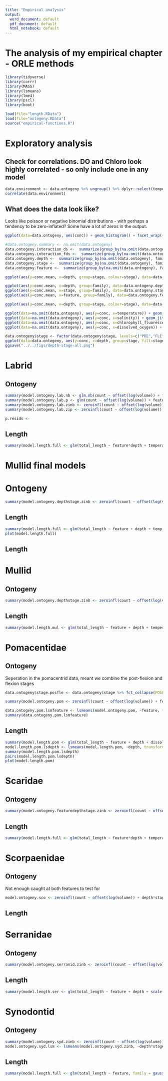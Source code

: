 ```yaml
---
title: "Empirical analysis"
output:
  word_document: default
  pdf_document: default
  html_notebook: default
---
```


# The analysis of my empirical chapter - ORLE methods 

```r
library(tidyverse)
library(corrr)
library(MASS)
library(lsmeans)
library(lme4)
library(pscl)
library(boot)
```

```r
load(file="length.RData")
load(file="ontogeny.RData")
source("empirical-functions.R")
```




# Exploratory analysis

## Check for correlations. DO and Chloro look highly correlated - so only include one in any model
```r
data.environment <- data.ontogeny %>% ungroup() %>% dplyr::select(temperature, salinity, chlorophyll_fluorescence, dissolved_oxygen) 
correlate(data.environment)
```

## What does the data look like?

Looks like poisson or negative binomial distributions - with perhaps a tendency to be zero-inflated? Some have a lot of zeros in the output.

```r
ggplot(data=data.ontogeny, aes(conc)) + geom_histogram() + facet_wrap(~ family, scales="free") + labs(x="count")
```


```r
#data.ontogeny.summary <- na.omit(data.ontogeny)
data.ontogeny.interaction_ds <-  summarize(group_by(na.omit(data.ontogeny), family, depth,stage), conc.mean = mean(conc), conc.se = sd(conc)/n())
data.ontogeny.interaction_fds <-  summarize(group_by(na.omit(data.ontogeny), feature, family, depth,stage), conc.mean = mean(conc), conc.se = sd(conc)/n())
data.ontogeny.depth <-  summarize(group_by(na.omit(data.ontogeny), family, depth), conc.mean = mean(conc), conc.se = sd(conc)/n())
data.ontogeny.stage <-  summarize(group_by(na.omit(data.ontogeny), family, stage), conc.mean = mean(conc), conc.se = sd(conc)/n())
data.ontogeny.feature <-  summarize(group_by(na.omit(data.ontogeny), family, feature), conc.mean = mean(conc), conc.se = sd(conc)/n())

ggplot(aes(y=conc.mean, x=depth, group=stage, colour=stage), data=data.ontogeny.interaction_ds) + geom_point() + geom_line() + geom_errorbar(aes(ymin=conc.mean-conc.se,ymax=conc.mean+conc.se),width=.1) + facet_wrap(~family, scales = "free")

ggplot(aes(y=conc.mean, x=depth, group=family), data=data.ontogeny.depth) + geom_point(aes(colour=family)) + geom_line(aes(colour=family))
ggplot(aes(y=conc.mean, x=stage, group=family), data=data.ontogeny.stage) + geom_point(aes(group=family, colour=family)) + geom_line(aes(colour=family))
ggplot(aes(y=conc.mean, x=feature, group=family), data=data.ontogeny.feature) + geom_point(aes(group=family, colour=family)) + geom_line(aes(colour=family))

ggplot(aes(y=conc.mean, x=depth, group=stage, colour=stage), data=data.ontogeny.interaction_fds) + geom_point() + geom_line() + facet_grid(feature ~ family, scales = "free")

ggplot(data=na.omit(data.ontogeny), aes(y=conc, x=temperature)) + geom_jitter(aes(colour = family)) + stat_smooth(aes(colour=family), method="lm", se=FALSE)
ggplot(data=na.omit(data.ontogeny), aes(y=conc, x=salinity)) + geom_jitter(aes(colour = family)) + stat_smooth(aes(group=family, colour=family),method="lm",se=FALSE)
ggplot(data=na.omit(data.ontogeny), aes(y=conc, x=chlorophyll_fluorescence)) + geom_jitter(aes(colour = family)) + stat_smooth(aes(colour=family), method="lm",se=FALSE)
ggplot(data=na.omit(data.ontogeny), aes(y=conc, x=dissolved_oxygen)) + geom_jitter(aes(colour = family)) + stat_smooth(aes(group=family,colour=family), method="lm",se=FALSE)

```

```r
data.ontogeny$stage <- factor(data.ontogeny$stage, levels=c("PRE","FLE","POS"))
ggplot(data=data.ontogeny, aes(y=conc, x=depth, group=stage, fill=stage)) + facet_wrap(~family, scales="free") + stat_summary_bin(fun.y="mean", geom="bar", position=position_dodge(width=0.90)) + stat_summary(fun.data = "mean_cl_boot", geom = "linerange", aes(width=0.15),position=position_dodge(width=0.90)) + labs(x="Depth", y="Concentration") + theme_classic() 
ggsave("../../figs/depth-stage-all.png")
```

# Labrid
## Ontogeny
```r
summary(model.ontogeny.lab.nb <- glm.nb(count ~ offset(log(volume)) + feature*depth*stage + scale(temperature) + scale(chlorophyll_fluorescence), data=filter(data.ontogeny, family=="labridae")))
summary(model.ontogeny.lab.p <- glm(count ~ offset(log(volume)) + feature*stage + depth*stage + scale(temperature) + scale(chlorophyll_fluorescence),  family=poisson, data=filter(data.ontogeny, family=="labridae")))
summary(model.ontogeny.lab.zinb <- zeroinfl(count ~ offset(log(volume)) + feature + depth*stage + scale(temperature) + scale(chlorophyll_fluorescence),  dist="negbin", link="logit", data=filter(data.ontogeny, family=="labridae")))
summary(model.ontogeny.lab.zip <- zeroinfl(count ~ offset(log(volume)) + feature*depth*stage + scale(temperature) + scale(chlorophyll_fluorescence), data=filter(data.ontogeny, family=="labridae")))

p.resids <- 
```

## Length
```r
summary(model.length.full <- glm(total_length ~ feature*depth + temperature + chlorophyll_fluorescence, family = gaussian(link="log"), data=filter(data.ontogeny, family=="labridae")))
```

# Mullid final models

# Ontogeny
```r
summary(model.ontogeny.depthstage.zinb <- zeroinfl(count ~ offset(log(volume)) + depth*stage + temp.scale + do.scale,  dist="negbin", link="logit", data=data.ontogeny),control = glm.control(maxit=200))
```


## Length
```r
summary(model.length.full <- glm(total_length ~ feature + depth + temp.scale, family = gaussian(link="log"), data=data.length))
plot(model.length.full)
```


## Length




# Mullid

## Ontogeny
```r
summary(model.ontogeny.depthstage.zinb <- zeroinfl(count ~ offset(log(volume)) + depth*stage +  do.scale + temperature.scale,  dist="negbin", link="logit", data=data.ontogeny),control = glm.control(maxit=200))
```


## Length
```r
summary(model.length.mul <- glm(total_length ~ feature + depth + temperature, family = gaussian(link="log"), data=data.length))

```


# Pomacentidae

## Ontogeny

Seperation in the pomacentrid data, meant we combine the post-flexion and flexion stages


```r

data.ontogeny$stage.posfle <- data.ontogeny$stage %>% fct_collapse(POSFLE = c("POS","FLE"))

summary(model.ontogeny.pom <- zeroinfl(count ~ offset(log(volume)) + feature + depth*stage.comb + temp.scale + do.scale, dist="negbin", link="logit", data=data.ontogeny))

data.ontogeny.pom.lsmfeature <- lsmeans(model.ontogeny.pom, ~feature, transform="response")
summary(data.ontogeny.pom.lsmfeature)

```

## Length
```r
summary(model.length.pom <- glm(total_length ~ feature + depth + dissolved_oxygen, family = gaussian(link="log"), data=data.length))
model.length.pom.lsdepth <- lsmeans(model.length.pom, ~depth, transform="response")
summary(model.length.pom.lsdepth)
pairs(model.length.pom.lsdepth)
plot(model.length.pom) 
```

# Scaridae

## Ontogeny
```r
summary(model.ontogeny.featuredepthstage.zinb <- zeroinfl(count ~ offset(log(volume)) + feature*depth*stage.prefle + temperature.scale,  dist="negbin", link="logit", data=data.ontogeny))
```

## Length
```r
summary(model.length.full <- glm(total_length ~ feature*depth + temperature.scale, family = gaussian(link="log"), data=data.length))
```

# Scorpaenidae

## Ontogeny

Not enough caught at both features to test for 
```r
model.ontogeny.sco <- zeroinfl(count ~ offset(log(volume)) + depth*stage + temperature.scale, dist="negbin", link="logit", data=data.ontogeny, maxit = 1000)
```


## Length

# Serranidae

## Ontogeny
```r
summary(model.ontogeny.serranid.zinb <- zeroinfl(count ~ offset(log(volume)) + depth*stage + scale(salinity) + scale(dissolved_oxygen),  dist="negbin", link="logit", data=filter(data.ontogeny, family=="serranidae")))
```

## Length
```r
summary(model.length.ser <- glm(total_length ~ feature + depth + scale(temperature), family = gaussian(link="log"), data=filter(data.length, family=="serranidae")))
```

# Synodontid

## Ontogeny
```r
summary(model.ontogeny.syd.zinb <- zeroinfl(count ~ offset(log(volume)) + depth*stage +scale(temperature),  dist="negbin", link="logit", data=filter(data.ontogeny, family=="synodontidae")))
model.ontogeny.syd.lsm <- lsmeans(model.ontogeny.syd.zinb, ~depth*stage)
```

## Length
```r
summary(model.length.full <- glm(total_length ~ feature, family = gaussian(link="log"), data=filter(data.length, family=="synodontidae")))
```



